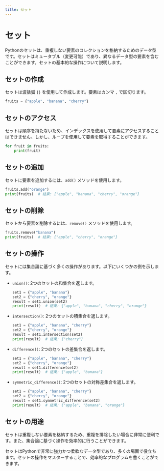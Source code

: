 ```yaml
---
title: セット
---
```


# セット

Pythonのセットは、重複しない要素のコレクションを格納するためのデータ型です。セットはミュータブル（変更可能）であり、異なるデータ型の要素を含むことができます。セットの基本的な操作について説明します。

## セットの作成

セットは波括弧 `{}` を使用して作成します。要素はカンマ `,` で区切ります。
```python
fruits = {"apple", "banana", "cherry"}
```

## セットのアクセス

セットは順序を持たないため、インデックスを使用して要素にアクセスすることはできません。しかし、ループを使用して要素を取得することができます。
```python
for fruit in fruits:
    print(fruit)
```

## セットの追加

セットに要素を追加するには、`add()` メソッドを使用します。
```python
fruits.add("orange")
print(fruits)  # 結果: {"apple", "banana", "cherry", "orange"}
```

## セットの削除

セットから要素を削除するには、`remove()` メソッドを使用します。
```python
fruits.remove("banana")
print(fruits)  # 結果: {"apple", "cherry", "orange"}
```

## セットの操作

セットには集合論に基づく多くの操作があります。以下にいくつかの例を示します。

- `union()`: 2つのセットの和集合を返します。
  ```python
  set1 = {"apple", "banana"}
  set2 = {"cherry", "orange"}
  result = set1.union(set2)
  print(result)  # 結果: {"apple", "banana", "cherry", "orange"}
  ```

- `intersection()`: 2つのセットの積集合を返します。
  ```python
  set1 = {"apple", "banana", "cherry"}
  set2 = {"cherry", "orange"}
  result = set1.intersection(set2)
  print(result)  # 結果: {"cherry"}
  ```

- `difference()`: 2つのセットの差集合を返します。
  ```python
  set1 = {"apple", "banana", "cherry"}
  set2 = {"cherry", "orange"}
  result = set1.difference(set2)
  print(result)  # 結果: {"apple", "banana"}
  ```

- `symmetric_difference()`: 2つのセットの対称差集合を返します。
  ```python
  set1 = {"apple", "banana", "cherry"}
  set2 = {"cherry", "orange"}
  result = set1.symmetric_difference(set2)
  print(result)  # 結果: {"apple", "banana", "orange"}
  ```

## セットの用途

セットは重複しない要素を格納するため、重複を排除したい場合に非常に便利です。また、集合論に基づく操作を効率的に行うことができます。

セットはPythonで非常に強力かつ柔軟なデータ型であり、多くの場面で役立ちます。セットの操作をマスターすることで、効率的なプログラムを書くことができます。
